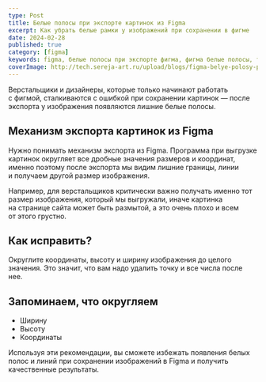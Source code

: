 ```yaml
---
type: Post
title: Белые полосы при экспорте картинок из Figma
excerpt: Как убрать белые рамки у изображений при сохранении в фигме
date: 2024-02-28
published: true
category: [figma]
keywords: figma, белые полосы при экспорте фигма, фигма белые полосы, figma белые рамки при экспорте
coverImage: http://tech.sereja-art.ru/upload/blogs/figma-belye-polosy-pri-eksporte/figma-belye-polosy-pri-eksporte.png
---
```


Верстальщики и&nbsp;дизайнеры, которые только начинают работать с&nbsp;фигмой, сталкиваются с&nbsp;ошибкой при сохранении картинок&nbsp;&mdash; после экспорта у&nbsp;изображения появляются лишние белые полосы.

<Figcaption src="http://tech.sereja-art.ru/upload/blogs/figma-belye-polosy-pri-eksporte/figma-polosi-3.png" alt="фигма белые полосы при экспорте" caption="Выгрузили и видим белые полосы. Нам это не надо. И тигру это не надо." />

## Механизм экспорта картинок из Figma

Нужно понимать механизм экспорта из&nbsp;Figma. Программа при выгрузке картинок округляет все дробные значения размеров и&nbsp;координат, именно поэтому после экспорта мы&nbsp;видим лишние границы, линии и&nbsp;получаем другой размер изображения.

Например, для верстальщиков критически важно получать именно тот размер изображения, который мы&nbsp;выгружали, иначе картинка на&nbsp;странице сайта может быть размытой, а&nbsp;это очень плохо и&nbsp;всем от&nbsp;этого грустно.

## Как исправить?

Округлите координаты, высоту и&nbsp;ширину изображения до&nbsp;целого значения. Это значит, что вам надо удалить точку и&nbsp;все числа после нее.

<Figcaption src="http://tech.sereja-art.ru/upload/blogs/figma-belye-polosy-pri-eksporte/figma-polosi-1.png" alt="фигма дробные значения ширины" caption="Дробные значения ширины у изображения и его элементов." />
<Figcaption src="http://tech.sereja-art.ru/upload/blogs/figma-belye-polosy-pri-eksporte/figma-polosi-2.png" alt="фигма дробные значения ширины 2" caption="Исправили на целое значение." />
<Figcaption src="http://tech.sereja-art.ru/upload/blogs/figma-belye-polosy-pri-eksporte/figma-polosi-4.png" alt="фигма дробные значения ширины 3" caption="Получили довольного тигра. Нам это надо." />

## Запоминаем, что округляем

- Ширину
- Высоту
- Координаты

Используя эти рекомендации, вы&nbsp;сможете избежать появления белых полос и&nbsp;линий при сохранении изображений в&nbsp;Figma и&nbsp;получить качественные результаты.